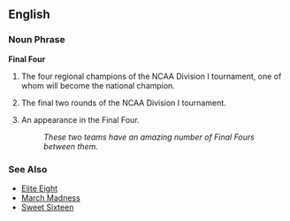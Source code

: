 ==English==

===Noun Phrase===
'''Final Four'''

# {{cattag3|Basketball|US|Colloquial}} The four regional champions of the NCAA Division I tournament, one of whom will become the national champion.
# {{cattag3|Basketball|US|Colloquial}} The final two rounds of the NCAA Division I tournament.
# {{cattag3|Basketball|US|Colloquial}} An appearance in the Final Four.
#: ''These two teams have an amazing number of Final Fours between them.''

===See Also===
*[[Elite Eight]]
*[[March Madness]]
*[[Sweet Sixteen]]